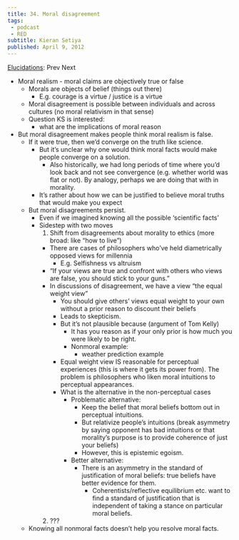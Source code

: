 ```yaml
---
title: 34. Moral disagreement
tags: 
 - podcast
 - RED
subtitle: Kieran Setiya
published: April 9, 2012
---
```


[Elucidations](/docs/phil/Elucidations.html): Prev Next

- Moral realism - moral claims are objectively true or false
  - Morals are objects of belief (things out there)
    - E.g. courage is a virtue / justice is a virtue
  - Moral disagreement is possible between individuals and across cultures (no 
    moral relativism in that sense)
  - Question KS is interested:
    - what are the implications of moral reason
- But moral disagreement makes people think moral realism is false.
  - If it were true, then we'd converge on the truth like science.
    - But it's unclear why one would think moral facts would make people 
      converge on a solution.
      - Also historically, we had long periods of time where you'd look back and 
        not see convergence (e.g. whether world was flat or not). By analogy, 
        perhaps we are doing that with in morality.
    - It's rather about how we can be justified to believe moral truths that 
      would make you expect
  - But moral disagreements persist.
    - Even if we imagined knowing all the possible 'scientific facts'
    - Sidestep with two moves
      1. Shift from disagreements about morality to ethics (more broad: like 
        "how to live")
        - There are cases of philosophers who've held diametrically opposed 
          views for millennia
          - E.g. Selfishness vs altruism
        - "If your views are true and confront with others who views are false, 
          you should stick to your guns."
        - In discussions of disagreement, we have a view "the equal weight view"
          - You should give others' views equal weight to your own without a 
            prior reason to discount their beliefs
          - Leads to skepticism.
          - But it's not plausible because (argument of Tom Kelly)
            - It has you reason as if your only prior is how much you were 
              likely to be right.
            - Nonmoral example:
              - weather prediction example
          - Equal weight view IS reasonable for perceptual experiences (this is 
            where it gets its power from). The problem is philosophers who liken 
            moral intuitions to perceptual appearances.
          - What is the alternative in the non-perceptual cases
            - Problematic alternative:
              - Keep the belief that moral beliefs bottom out in perceptual 
                intuitions.
              - But relativize people's intuitions (break asymmetry by saying 
                opponent has bad intuitions or that morality's purpose is to 
                provide coherence of just your beliefs)
              - However, this is epistemic egoism.
            - Better alternative:
              - There is an asymmetry in the standard of justification of moral 
                beliefs: true beliefs have better evidence for them.
                - Coherentists/reflective equilibrium etc. want to find a 
                  standard of justification that is independent of taking a 
                  stance on particular moral beliefs.
      2. ???
  - Knowing all nonmoral facts doesn't help you resolve moral facts.